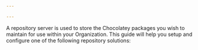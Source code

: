 ```yaml
---

---
```


A repository server is used to store the Chocolatey packages you wish to maintain for use within your Organization.
This guide will help you setup and configure one of the following repository solutions:

<div class="row mb-md-5">
    <div class="mb-4 mb-lg-0 col-sm-6 col-lg-4">
        <div class="card card-link card-overlay-bottom card-overlay-theme-bottom h-100 min-h-px-200" style="background-image:url();">
            <div class="card-body d-flex flex-column z-1">
                <div class="mt-auto">
                    <Xref title="Sonatype Nexus" value="setup-nexus-repository-c4b-solution" classes="h4 mb-0 stretched-link" />
                </div>
            </div>
        </div>
    </div>
</div>